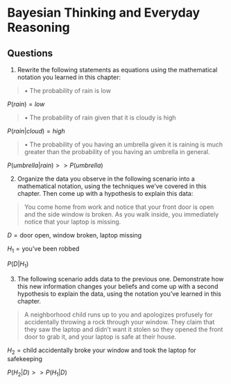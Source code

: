# Bayesian Thinking and Everyday Reasoning

## Questions

1.  Rewrite the following statements as equations using the mathematical notation you learned in this chapter:

> • The probability of rain is low

$P(rain) = low$

> • The probability of rain given that it is cloudy is high

$P(rain|cloud) = high$

> • The probability of you having an umbrella given it is raining is much greater than the probability of you having an umbrella in general.

$P(umbrella|rain) >> P(umbrella)$

2.  Organize the data you observe in the following scenario into a mathematical notation, using the techniques we've covered in this chapter. Then come up with a hypothesis to explain this data:

> You come home from work and notice that your front door is open and the side window is broken. As you walk inside, you immediately notice that your laptop is missing.

$D = \text{door open, window broken, laptop missing}$

$H_1 = \text{you've been robbed}$

$P(D|H_1)$

3.  The following scenario adds data to the previous one. Demonstrate how this new information changes your beliefs and come up with a second hypothesis to explain the data, using the notation you've learned in this chapter.

> A neighborhood child runs up to you and apologizes profusely for accidentally throwing a rock through your window. They claim that they saw the laptop and didn't want it stolen so they opened the front door to grab it, and your laptop is safe at their house.

$H_2 = \text{child accidentally broke your window and took the laptop for safekeeping}$

$P(H_2| D) >> P(H_1|D)$
